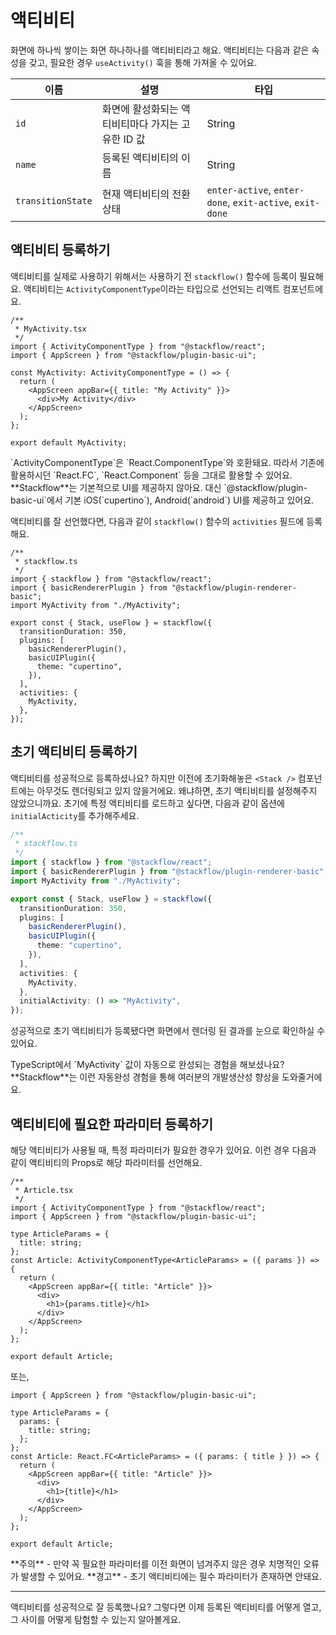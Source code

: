 
# 액티비티

<DiagramActivity />

화면에 하나씩 쌓이는 화면 하나하나를 액티비티라고 해요. 액티비티는 다음과 같은 속성을 갖고, 필요한 경우 `useActivity()` 훅을 통해 가져올 수 있어요.

| 이름              | 설명                                               | 타입                                                     |
| ----------------- | -------------------------------------------------- | -------------------------------------------------------- |
| `id`              | 화면에 활성화되는 액티비티마다 가지는 고유한 ID 값 | String                                                   |
| `name`            | 등록된 액티비티의 이름                             | String                                                   |
| `transitionState` | 현재 액티비티의 전환 상태                          | `enter-active`, `enter-done`, `exit-active`, `exit-done` |

## 액티비티 등록하기

액티비티를 실제로 사용하기 위해서는 사용하기 전 `stackflow()` 함수에 등록이 필요해요. 액티비티는 `ActivityComponentType`이라는 타입으로 선언되는 리액트 컴포넌트에요.

```tsx
/**
 * MyActivity.tsx
 */
import { ActivityComponentType } from "@stackflow/react";
import { AppScreen } from "@stackflow/plugin-basic-ui";

const MyActivity: ActivityComponentType = () => {
  return (
    <AppScreen appBar={{ title: "My Activity" }}>
      <div>My Activity</div>
    </AppScreen>
  );
};

export default MyActivity;
```

<Callout emoji="💡">
  `ActivityComponentType`은 `React.ComponentType`와 호환돼요. 따라서 기존에
  활용하시던 `React.FC`, `React.Component` 등을 그대로 활용할 수 있어요.
</Callout>
<Callout emoji="💡">
  **Stackflow**는 기본적으로 UI를 제공하지 않아요. 대신
  `@stackflow/plugin-basic-ui`에서 기본 iOS(`cupertino`), Android(`android`)
  UI를 제공하고 있어요.
</Callout>

액티비티를 잘 선언했다면, 다음과 같이 `stackflow()` 함수의 `activities` 필드에 등록해요.

```tsx
/**
 * stackflow.ts
 */
import { stackflow } from "@stackflow/react";
import { basicRendererPlugin } from "@stackflow/plugin-renderer-basic";
import MyActivity from "./MyActivity";

export const { Stack, useFlow } = stackflow({
  transitionDuration: 350,
  plugins: [
    basicRendererPlugin(),
    basicUIPlugin({
      theme: "cupertino",
    }),
  ],
  activities: {
    MyActivity,
  },
});
```

## 초기 액티비티 등록하기

액티비티를 성공적으로 등록하셨나요? 하지만 이전에 초기화해놓은 `<Stack />` 컴포넌트에는 아무것도 렌더링되고 있지 않을거에요. 왜냐하면, 초기 액티비티를 설정해주지 않았으니까요. 초기에 특정 액티비티를 로드하고 싶다면, 다음과 같이 옵션에 `initialActicity`를 추가해주세요.

```typescript
/**
 * stackflow.ts
 */
import { stackflow } from "@stackflow/react";
import { basicRendererPlugin } from "@stackflow/plugin-renderer-basic";
import MyActivity from "./MyActivity";

export const { Stack, useFlow } = stackflow({
  transitionDuration: 350,
  plugins: [
    basicRendererPlugin(),
    basicUIPlugin({
      theme: "cupertino",
    }),
  ],
  activities: {
    MyActivity,
  },
  initialActivity: () => "MyActivity",
});
```

성공적으로 초기 액티비티가 등록됐다면 화면에서 렌더링 된 결과를 눈으로 확인하실 수 있어요.

<Callout emoji="💡">
  TypeScript에서 `MyActivity` 값이 자동으로 완성되는 경험을 해보셨나요?
  **Stackflow**는 이런 자동완성 경험을 통해 여러분의 개발생산성 향상을
  도와줄거에요.
</Callout>

## 액티비티에 필요한 파라미터 등록하기

해당 액티비티가 사용될 때, 특정 파라미터가 필요한 경우가 있어요. 이런 경우 다음과 같이 액티비티의 Props로 해당 파라미터를 선언해요.

```tsx
/**
 * Article.tsx
 */
import { ActivityComponentType } from "@stackflow/react";
import { AppScreen } from "@stackflow/plugin-basic-ui";

type ArticleParams = {
  title: string;
};
const Article: ActivityComponentType<ArticleParams> = ({ params }) => {
  return (
    <AppScreen appBar={{ title: "Article" }}>
      <div>
        <h1>{params.title}</h1>
      </div>
    </AppScreen>
  );
};

export default Article;
```

또는,

```tsx
import { AppScreen } from "@stackflow/plugin-basic-ui";

type ArticleParams = {
  params: {
    title: string;
  };
};
const Article: React.FC<ArticleParams> = ({ params: { title } }) => {
  return (
    <AppScreen appBar={{ title: "Article" }}>
      <div>
        <h1>{title}</h1>
      </div>
    </AppScreen>
  );
};

export default Article;
```

<Callout type="warning" emoji="⚠️">
  **주의** - 만약 꼭 필요한 파라미터를 이전 화면이 넘겨주지 않은 경우 치명적인
  오류가 발생할 수 있어요.
</Callout>
<Callout type="error" emoji="🚫">
  **경고** - 초기 액티비티에는 필수 파라미터가 존재하면 안돼요.
</Callout>

---

액티비티를 성공적으로 잘 등록했나요? 그렇다면 이제 등록된 액티비티를 어떻게 열고, 그 사이를 어떻게 탐험할 수 있는지 알아볼게요.
